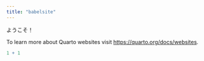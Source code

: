```yaml
---
title: "babelsite"
---
```


ようこそ！

To learn more about Quarto websites visit <https://quarto.org/docs/websites>.

```r
1 + 1
```